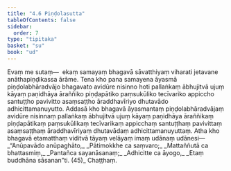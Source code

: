 ```yaml
---
title: "4.6 Piṇḍolasutta"
tableOfContents: false
sidebar:
  order: 7
type: "tipitaka"
basket: "su"
book: "ud"
---
```



<DynamicBreadcrumb />

<Division number="36" book="ud" bookNo="18" page="127">

<Paragraph number="308" book="ud">
Evaṃ me sutaṃ—  ekaṃ samayaṃ bhagavā sāvatthiyaṃ viharati jetavane anāthapiṇḍikassa ārāme. Tena kho pana samayena āyasmā piṇḍolabhāradvājo bhagavato avidūre nisinno hoti pallaṅkaṃ ābhujitvā ujuṃ kāyaṃ paṇidhāya āraññiko piṇḍapātiko paṃsukūliko tecīvariko appiccho santuṭṭho pavivitto asaṃsaṭṭho āraddhavīriyo dhutavādo adhicittamanuyutto.
</Paragraph>

<Paragraph number="309" book="ud">
Addasā kho bhagavā āyasmantaṃ piṇḍolabhāradvājaṃ avidūre nisinnaṃ pallaṅkaṃ ābhujitvā ujuṃ kāyaṃ paṇidhāya āraññikaṃ piṇḍapātikaṃ paṃsukūlikaṃ tecīvarikaṃ appicchaṃ santuṭṭhaṃ pavivittaṃ asaṃsaṭṭhaṃ āraddhavīriyaṃ dhutavādaṃ adhicittamanuyuttaṃ.
</Paragraph>

<Paragraph number="310" book="ud">
Atha kho bhagavā etamatthaṃ viditvā tāyaṃ velāyaṃ imaṃ udānaṃ udānesi—
</Paragraph>

<Paragraph number="311" type="verses" book="ud">
_“Anūpavādo anūpaghāto,_  
_Pātimokkhe ca saṃvaro;_  
_Mattaññutā ca bhattasmiṃ,_  
_Pantañca sayanāsanaṃ;_  
_Adhicitte ca āyogo,_  
_Etaṃ buddhāna sāsanan”ti. (45)_  


</Paragraph>
</Division>

<Paragraph number="312" type="center" book="ud">
Chaṭṭhaṃ.
</Paragraph>